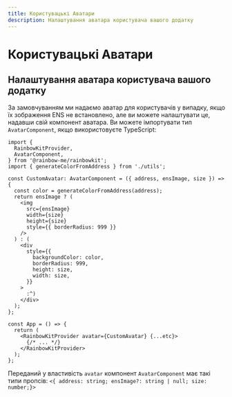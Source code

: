 ```yaml
---
title: Користувацькі Аватари
description: Налаштування аватара користувача вашого додатку
---
```


# Користувацькі Аватари

## Налаштування аватара користувача вашого додатку

За замовчуванням ми надаємо аватар для користувачів у випадку, якщо їх зображення ENS не встановлено, але ви можете налаштувати це, надавши свій компонент аватара. Ви можете імпортувати тип `AvatarComponent`, якщо використовуєте TypeScript:

```tsx
import {
  RainbowKitProvider,
  AvatarComponent,
} from '@rainbow-me/rainbowkit';
import { generateColorFromAddress } from './utils';

const CustomAvatar: AvatarComponent = ({ address, ensImage, size }) => {
  const color = generateColorFromAddress(address);
  return ensImage ? (
    <img
      src={ensImage}
      width={size}
      height={size}
      style={{ borderRadius: 999 }}
    />
  ) : (
    <div
      style={{
        backgroundColor: color,
        borderRadius: 999,
        height: size,
        width: size,
      }}
    >
      :^)
    </div>
  );
};

const App = () => {
  return (
    <RainbowKitProvider avatar={CustomAvatar} {...etc}>
      {/* ... */}
    </RainbowKitProvider>
  );
};
```

Переданий у властивість `avatar` компонент `AvatarComponent` має такі типи пропсів: `<{ address: string; ensImage?: string | null; size: number;}>`
